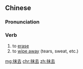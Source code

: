 ==Chinese==
{{zh-forms}}

===Pronunciation===
{{zh-pron
|m=mǒqù
|c=mut3 heoi3
|cat=v
}}

===Verb===
{{zh-verb}}

# to [[erase]]
# to [[wipe away]] (tears, sweat, etc.)

[[mg:抹去]]
[[chr:抹去]]
[[zh:抹去]]